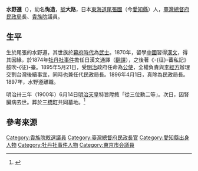 {{Infobox President
|original_name =
|image          = Mizuno Jun.jpg
|office         = [[貴族院_(日本)|貴族院]]
|title          = 議員（敕選）
|monarch        = [[明治天皇|明治天皇]]
|1blankname     = 議長
|1namedata      = [[近衛篤麿|近衛篤麿]]
|2blankname     = 副議長
|2namedata      = {{Link-ja|黑田長成|黒田長成}}
|term_start     = 1897年12月23日
|term_end       = {{box|1900年6月15日}}
|office1        = [[臺灣總督府|臺灣總督府]]
|title1         = [[臺灣總督府民政部|民政局]]長
|monarch1       = [[明治天皇|明治天皇]]
|1blankname1    = [[臺灣總督|總督]]
|1namedata1     = [[樺山資紀|樺山資紀]]→[[桂太郎|桂太郎]]→[[乃木希典|乃木希典]]
|term_start1    = 1895年8月6日
|term_end1      = 1897年7月20日
|predecessor1   = 職位創建<br /><small>（原因：由[[臺灣總督府民政部|民政局]]長官改制）</small>
|successor1     = [[曾根靜夫|曾根靜夫]]
|title2         = [[臺灣總督府民政部|民政局]]長官
|monarch2       = 明治天皇
|1blankname2    = 總督
|1namedata2     = 樺山資紀
|term_start2    = 1895年5月21日
|term_end2      = 1895年8月6日
|predecessor2   = 職位創建
|successor2     = 職位廢止<br /><small>（原因：改制為[[臺灣總督府民政部|民政局]]長）</small>
|office3        = [[眾議院_(日本)|眾議院]]
|title3         = 書記官長
|monarch3       = 明治天皇
|term_start3    = 1892年1月28日
|term_end3      = 1895年5月7日
|predecessor3   = 無<br /><small>（上一位相同頭銜：[[曾禰荒助|曾禰荒助]]）</small>
|successor3     = 無<br /><small>（下一位相同頭銜：{{Link-ja|奧田義人|奥田義人}}）</small>
| caption       = 
| birth_date    = {{birth date|df=yes|1850|1|4}}
| birth_place   = {{flagicon image|Flag of the Tokugawa Shogunate.svg}}[[江戶幕府|江戶幕府]][[東海道|東海道]][[尾張國|尾張國]]<br>（今{{JPN}}[[愛知縣|愛知縣]]）
| death_date    =  {{death date and age|df=yes|1900|6|15|1850|1|4}}
| death_place   = [[日本|日本]]
| religion      = 
| profession    = [[帝國議會_(日本)|帝國議會]][[官僚|官僚]]
| spouse        = 
| party         = 
| awards        = {{ubl|[[File:JPN_Zuiho-sho_4Class_BAR.svg|30px]]勳四等[[瑞寶章|瑞寶章]]（1892年）
                       |[[File:JPN_Kyokujitsu-sho_3Class_BAR.svg|30px]]勳三等[[旭日中綬章|旭日中綬章]]（1896年）}}
}}
'''水野遵'''（{{bd|1850年|1月4日|1900年|6月15日|Mizuno Jun}}），幼名'''恂造'''，[[號|號]]'''大路'''，日本[[東海道|東海道]][[尾張國|尾張國]]（今[[愛知縣|愛知縣]]）人，[[臺灣總督府民政局|臺灣總督府民政局]]長、[[貴族院_(日本)|貴族院]]議員。

==生平==
生於尾張的水野遵，其世族於[[幕府時代|幕府時代]]為[[武士|武士]]。1870年，留學[[中國|中國]]習得[[漢文|漢文]]，得其因緣，於1874年[[牡丹社事件|牡丹社事件]]擔任日漢文通譯（[[翻譯|翻譯]]），之後著《-{征}-蕃私記》鼓吹-{征}-臺。1895年5月21日，受[[明治|明治]]政府任命為[[公使|公使]]，全權負責與[[李經方|李經方]]辦理交割台灣後續事宜，同時也兼任代民政局長。1896年4月1日，真除為民政局長。1897年，水野遵離職。

明治卅三年（1900年）6月14日[[明治天皇|明治天皇]]特旨陞敘「從三位勳二等」{{r|大}}{{r|林|page=30}}。次日，因腎臟病去世{{r|林|page=30}}{{r|大}}。葬於[[三橋町|三橋町]]共同墓地。<ref>{{Cite news|url=|title=故水野長官十回忌|author=|date=1909-06-15|work=臺灣日日新報|publisher=|accessdate=|language=|format=}}</ref>

== 參考來源 ==
{{reflist|refs=
<ref name="大">{{cite book |url=http://dl.ndl.go.jp/info:ndljp/pid/1906177 |author=大路會 |title=《大路水野遵先生》 |publisher=大路會事務所 |date=1930-05-15 |language=ja |access-date=2019-06-17 |archive-date=2020-06-23 |archive-url=https://web.archive.org/web/20200623140059/https://dl.ndl.go.jp/info:ndljp/pid/1906177 |dead-url=no }}</ref>
<ref name="林">{{cite book|author=林呈蓉 |title=《水野遵──一個臺灣未來的擘畫者》 |publisher=台灣書房 |date=2011-12 |isbn=978-986-6318-57-3 }}</ref>
}}

{{民政長官|第1代：1895－1897}}

{{DEFAULTSORT:Mizuno Jun}}
[[Category:貴族院敕選議員|Category:貴族院敕選議員]]
[[Category:臺灣總督府民政長官|Category:臺灣總督府民政長官]]
[[Category:愛知縣出身人物|Category:愛知縣出身人物]]
[[Category:牡丹社事件人物|Category:牡丹社事件人物]]
[[Category:東京市会議員|Category:東京市会議員]]